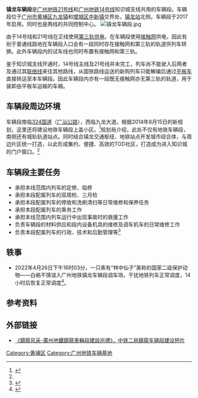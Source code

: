 {{NoteTA
|G1=Unit
|G2=Transport
|G3=Railway
}}
'''镇龙车辆段'''是[[广州地铁21号线|广州地铁21号线]]和[[广州地铁14号线|广州地铁14号线]]知识城支线共用的车辆段。车辆段位于[[广州市|广州市]][[黄埔区|黄埔区]][[九龙镇_(广州市)|九龙镇]]和[[增城区|增城区]][[中新镇_(增城区)|中新镇]]交界处，[[镇龙站|镇龙站]]北侧。车辆段于2017年启用。同时也是两线的共同控制中心。
[[File:镇龙车辆段.jpg|thumb]]

由于14号线和21号线在正线使用[[第三轨供电|第三轨供电]]，在车辆段使用[[接触网|接触网]]供电，因此有别于普通线路地在车辆段入口会有一段同时存在接触网和第三轨的轨道供列车转换。此外车辆段内的试车线也同时布置有接触网和第三轨。

鉴于知识城支线开通时，14号线主线及21号线并未完工，列车尚不能驶入后两者及通过其[[联络线|联络线]]来往其他路线，从国铁路线运送的新购列车只能解编后通过[[平板车|平板车]]直接转运至本车辆段。因此车辆段内亦有一段既无接触网亦无第三轨的轨道，用于装卸由平板车运输的车厢。

==车辆段周边环境==
车辆段南临[[324国道|324国道]]（[[广汕公路|广汕公路]]），西临九龙大道。根据2014年8月15日的新规划，这里还将建设地铁车辆段上盖小区。<ref name="A">{{cite news|url =http://epaper.xxsb.com/showNews?dateString=2014-08-16&articleId=163909|title =穗五处地铁车辆段上盖将建居住小区|publisher =信息时报|author =田桂丹、陈弘毅(实习)|date =2014-08-16|deadurl =yes|archiveurl =https://web.archive.org/web/20140819085638/http://epaper.xxsb.com/showNews?dateString=2014-08-16&articleId=163909|archivedate =2014-08-19}}</ref>规划局介绍，此处不仅有地铁车辆段，南侧还有城轨轨道站点。同时结合镇龙交通枢纽、地铁站点开发城市综合体，与周边片区统一打造，以此形成集约、便捷、高效的TOD社区，打造成为进入知识城的门户窗口。<ref name="A" />

==车辆段主要任务==
* 承担本线范围内列车的定修、临修
* 承担本段配属列车的双周检、三月检
* 承担本段配属列车的停放和洗刷清扫等日常维修和保养任务
* 承担本段配属列车的乘务工作
* 承担本线范围内列车运行中出现事故时的救援工作
* 负责车辆段的材料供应和段内设备机具的维修及调车机车的日常维修工作
* 负责本段配属列车的行政、技术和后勤管理等<ref>{{cite web |url = http://www.docin.com/p-687251872.html |title = 广州市轨道交通二十一号线工程环境影响评价 |year = 2013 |accessdate = 2014-08-17 |archive-date = 2014-08-19 |archive-url = https://web.archive.org/web/20140819130156/http://www.docin.com/p-687251872.html |dead-url = no }}</ref>

==轶事==
*2022年4月26日下午16时03分，一只素有“林中仙子”美称的国家二级保护动物——白鹇不慎误入广州地铁镇龙车辆段调车场，干扰地铁列车正常调度，14小时后恢复正常调度<ref>{{cite news|title=一只大鸟挡住地铁去路，原来是国家二级保护动物|url=https://news.dayoo.com/guangzhou/202205/09/139995_54258969.htm|date=2022-05-09|work=[[广州日报|广州日报]]大洋网}}</ref>。

==参考资料==
{{reflist}}

==外部链接==
*[https://m.v.qq.com/play.html?&vid=u0544trg1k6&ptag=v_qq_com%23v.play.adaptor%233 《鎮龍风采-廣州地鐵鎮龍車輛段建設巡禮》，中铁二局鎮龍车辆段建设短片] {{Wayback|url=https://m.v.qq.com/play.html?&vid=u0544trg1k6&ptag=v_qq_com%23v.play.adaptor%233 |date=20190710172606 }}

{{广州地铁十四号线各站|nocat}}
{{广州地铁二十一号线各站|nocat}}
{{广州地铁车辆段}}

[[Category:黄埔区|Category:黄埔区]]
[[Category:广州地铁车辆基地|Category:广州地铁车辆基地]]